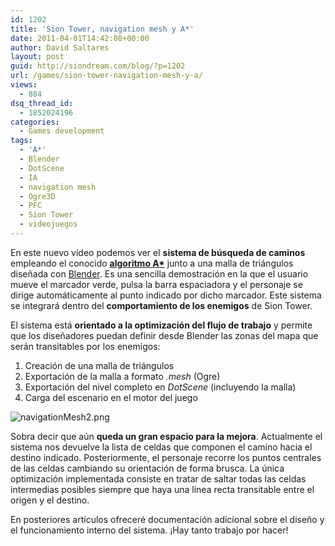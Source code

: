 ```yaml
---
id: 1202
title: 'Sion Tower, navigation mesh y A*'
date: 2011-04-01T14:42:08+00:00
author: David Saltares
layout: post
guid: http://siondream.com/blog/?p=1202
url: /games/sion-tower-navigation-mesh-y-a/
views:
  - 884
dsq_thread_id:
  - 1852024196
categories:
  - Games development
tags:
  - 'A*'
  - Blender
  - DotScene
  - IA
  - navigation mesh
  - Ogre3D
  - PFC
  - Sion Tower
  - videojuegos
---
```


<YouTube videoId="2Q2tJxcTqoE" />

En este nuevo vídeo podemos ver el **sistema de búsqueda de caminos** empleando el conocido **[algoritmo A\*](http://en.wikipedia.org/wiki/A*_search_algorithm)** junto a una malla de triángulos diseñada con [Blender](http://www.blender.org/). Es una sencilla demostración en la que el usuario mueve el marcador verde, pulsa la barra espaciadora y el personaje se dirige automáticamente al punto indicado por dicho marcador. Este sistema se integrará dentro del **comportamiento de los enemigos** de Sion Tower.

El sistema está **orientado a la optimización del flujo de trabajo** y permite que los diseñadores puedan definir desde Blender las zonas del mapa que serán transitables por los enemigos:

1.  Creación de una malla de triángulos
2.  Exportación de la malla a formato _.mesh_ (Ogre)
3.  Exportación del nivel completo en _DotScene_ (incluyendo la malla)
4.  Carga del escenario en el motor del juego

![navigationMesh2.png](/img/wp/navigationMesh2.webp)

Sobra decir que aún **queda un gran espacio para la mejora**. Actualmente el sistema nos devuelve la lista de celdas que componen el camino hacia el destino indicado. Posteriormente, el personaje recorre los puntos centrales de las celdas cambiando su orientación de forma brusca. La única optimización implementada consiste en tratar de saltar todas las celdas intermedias posibles siempre que haya una línea recta transitable entre el origen y el destino.

En posteriores artículos ofreceré documentación adicional sobre el diseño y el funcionamiento interno del sistema. ¡Hay tanto trabajo por hacer!
